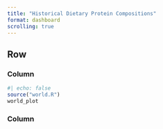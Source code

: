 ```yaml
---
title: "Historical Dietary Protein Compositions"
format: dashboard
scrolling: true
---
```


## Row

### Column

```r
#| echo: false
source("world.R")
world_plot

```

### Column

